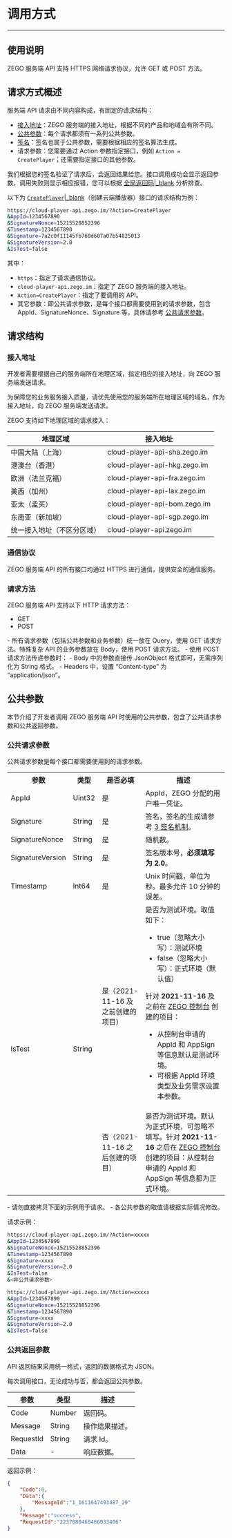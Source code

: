 
# 调用方式
---

## 使用说明

ZEGO 服务端 API 支持 HTTPS 网络请求协议，允许 GET 或 POST 方法。 

## 请求方式概述

服务端 API 请求由不同内容构成，有固定的请求结构：

- [接入地址](#接入地址)：ZEGO 服务端的接入地址，根据不同的产品和地域会有所不同。
- [公共参数](#公共请求参数)：每个请求都须有一系列公共参数。
- [签名](#签名机制)：签名也属于公共参数，需要根据相应的签名算法生成。
- 请求参数：您需要通过 Action 参数指定接口，例如 `Action = CreatePlayer`；还需要指定接口的其他参数。

我们根据您的签名验证了请求后，会返回结果给您。接口调用成功会显示返回参数，调用失败则显示相应报错，您可以根据 [全局返回码\|_blank](./Return%20Codes.mdx) 分析排查。


<Accordion title="服务端 API 请求示例" defaultOpen="false">

以下为 [`CreatePlayer`\|_blank](./Create%20Player.mdx)（创建云端播放器）接口的请求结构为例：

```bash
https://cloud-player-api.zego.im/?Action=CreatePlayer
&AppId=1234567890
&SignatureNonce=15215528852396
&Timestamp=1234567890
&Signature=7a2c0f11145fb760d607a07b54825013
&SignatureVersion=2.0
&IsTest=false
```

其中：
- `https`：指定了请求通信协议。
- `cloud-player-api.zego.im`：指定了 ZEGO 服务端的接入地址。
- `Action=CreatePlayer`：指定了要调用的 API。
- 其它参数：即公共请求参数，是每个接口都需要使用到的请求参数，包含 AppId、SignatureNonce、Signature 等，具体请参考 [公共请求参数](#21-公共请求参数)。
</Accordion>


## 请求结构

### 接入地址

开发者需要根据自己的服务端所在地理区域，指定相应的接入地址，向 ZEGO 服务端发送请求。

<Warning title="注意">
为保障您的业务服务接入质量，请优先使用您的服务端所在地理区域的域名，作为接入地址，向 ZEGO 服务端发送请求。  
</Warning>

ZEGO 支持如下地理区域的请求接入：

| 地理区域 | 接入地址 |
| --- | --- |
| 中国⼤陆（上海） | cloud-player-api-sha.zego.im |
| 港澳台（⾹港） | cloud-player-api-hkg.zego.im |
| 欧洲（法兰克福） | cloud-player-api-fra.zego.im |
| 美⻄（加州） | cloud-player-api-lax.zego.im |
| 亚太（孟买） | cloud-player-api-bom.zego.im |
| 东南亚（新加坡） | cloud-player-api-sgp.zego.im |
| 统一接入地址（不区分区域） | cloud-player-api.zego.im |

### 通信协议

ZEGO 服务端 API 的所有接口均通过 HTTPS 进行通信，提供安全的通信服务。

### 请求方法

ZEGO 服务端 API 支持以下 HTTP 请求方法：

- GET
- POST

<Note title="说明">
- 所有请求参数（包括公共参数和业务参数）统⼀放在 Query，使⽤ GET 请求方法。特殊复杂 API 的业务参数放在 Body，使用 POST 请求方法。
- 使用 POST 请求方法传递参数时：
    - Body 中的参数直接传 JsonObject 格式即可，无需序列化为 String 格式。
    - Headers 中，设置 “Content-type” 为 “application/json”。
</Note>

## 公共参数

本节介绍了开发者调用 ZEGO 服务端 API 时使用的公共参数，包含了公共请求参数和公共返回参数。

### 公共请求参数

公共请求参数是每个接口都需要使用到的请求参数。

<table>
  
  <tbody><tr>
    <th>参数</th>
    <th>类型</th>
    <th>是否必填</th>
    <th>描述</th>
  </tr>
  <tr>
    <td>AppId</td>
    <td>Uint32</td>
    <td>是</td>
    <td>AppId，ZEGO 分配的用户唯一凭证。</td>
  </tr>
  <tr>
    <td>Signature</td>
    <td>String</td>
    <td>是</td>
    <td>签名，签名的生成请参考 <a href="#签名机制">3 签名机制</a>。</td>
  </tr>
  <tr>
    <td>SignatureNonce</td>
    <td>String</td>
    <td>是</td>
    <td>随机数。</td>
  </tr>
  <tr>
    <td>SignatureVersion</td>
    <td>String</td>
    <td>是</td>
    <td>签名版本号，<strong>必须填写为 2.0</strong>。</td>
  </tr>
  <tr>
    <td>Timestamp</td>
    <td>Int64</td>
    <td>是</td>
    <td>Unix 时间戳，单位为秒。最多允许 10 分钟的误差。</td>
  </tr>
  <tr>
    <td rowspan="2">IsTest</td>
    <td rowspan="2">String</td>
    <td>是（2021-11-16 及之前创建的项目）</td>
    <td>是否为测试环境。取值如下：<ul><li>true（忽略大小写）：测试环境</li><li>false（忽略大小写）：正式环境（默认值）</li></ul><Warning title="注意">针对 <strong>2021-11-16</strong> 及之前在 <a target="_blank" href="https://console.zego.im">ZEGO 控制台</a> 创建的项目：<ul><li>从控制台申请的 AppId 和 AppSign 等信息默认是测试环境。</li><li>可根据 AppId 环境类型及业务需求设置本参数。</li></ul></Warning></td>
  </tr>
  <tr>
    <td>否（2021-11-16 之后创建的项目）</td>
    <td>是否为测试环境。默认为正式环境，可忽略不填写。<Warning title="注意">针对 <strong>2021-11-16</strong> 之后在 <a target="_blank" href="https://console.zego.im">ZEGO 控制台</a> 创建的项目：从控制台申请的 AppId 和 AppSign 等信息都为正式环境。</Warning></td>
  </tr>
</tbody></table>

<Warning title="注意">
- 请勿直接拷贝下面的示例用于请求。
- 各公共参数的取值请根据实际情况修改。
</Warning>

请求示例：
<CodeGroup>
```bash title="GET 请求"
https://cloud-player-api.zego.im/?Action=xxxxx
&AppId=1234567890
&SignatureNonce=15215528852396
&Timestamp=1234567890
&Signature=xxxx
&SignatureVersion=2.0
&IsTest=false
&<非公共请求参数>
```
```bash title="POST 请求"
https://cloud-player-api.zego.im/?Action=xxxxx
&AppId=1234567890
&SignatureNonce=15215528852396
&Timestamp=1234567890
&Signature=xxxx
&SignatureVersion=2.0
&IsTest=false
```
</CodeGroup>

### 公共返回参数

API 返回结果采用统一格式，返回的数据格式为 JSON。

每次调用接口，无论成功与否，都会返回公共参数。

| 参数 | 类型 | 描述 |
| --- | --- | --- |
| Code | Number | 返回码。 |
| Message | String | 操作结果描述。 |
| RequestId | String | 请求 Id。 |
| Data | - | 响应数据。 |


返回示例：

```json
{
    "Code":0,
    "Data":{
        "MessageId":"1_1611647493487_29"
    },
    "Message":"success",
    "RequestId":"2237080460466033406"
}
```

<Content />